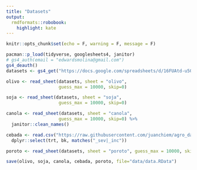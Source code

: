 ```yaml
---
title: "Datasets"
output:
  rmdformats::robobook:
    highlight: kate
---
```


```r
knitr::opts_chunk$set(echo = F, warning = F, message = F)
```

```r
pacman::p_load(tidyverse, googlesheets4, janitor)
# gs4_auth(email = "edwardsmolina@gmail.com")
gs4_deauth()
datasets <- gs4_get("https://docs.google.com/spreadsheets/d/16FUAtd-u50sU2si0Ot7j9Ueou7qwlGt5t9NkAdKwlBM/edit?usp=sharing")
```

```r
olivo <- read_sheet(datasets, sheet = "olivo", 
                    guess_max = 10000, skip=0) 
```

```r
soja <- read_sheet(datasets, sheet = "soja", 
                    guess_max = 10000, skip=0) 
```

```r
canola <- read_sheet(datasets, sheet = "canola", 
                    guess_max = 10000, skip=0) %>% 
  janitor::clean_names() 
```

```r
cebada <- read.csv("https://raw.githubusercontent.com/juanchiem/agro_data/master/multiple_dis_metric.csv",  sep = ",") %>% 
  dplyr::select(trt, bk, matches("_sev|_inc"))
```

```r
poroto <- read_sheet(datasets, sheet = "poroto", guess_max = 10000, skip=0)
```

```r
save(olivo, soja, canola, cebada, poroto, file="data/data.RData")
```
